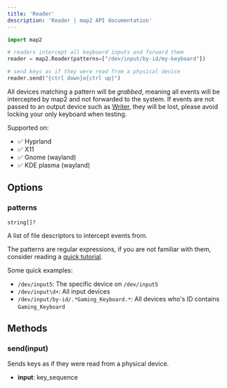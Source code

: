```yaml
---
title: 'Reader'
description: 'Reader | map2 API documentation'
---
```



```python
import map2

# readers intercept all keyboard inputs and forward them
reader = map2.Reader(patterns=["/dev/input/by-id/my-keyboard"])

# send keys as if they were read from a physical device
reader.send("{ctrl down}a{ctrl up}")
```



All devices matching a pattern will be *grabbed*, meaning all events will be intercepted by map2
and not forwarded to the system. If events are not passed to an output device such as [Writer](/map2/en/api/writer),
they will be lost, please avoid locking your only keyboard when testing.


Supported on:
- ✅ Hyprland
- ✅ X11
- ✅ Gnome (wayland)
- ✅ KDE plasma (wayland)


## Options


### patterns

```
string[]?
```

A list of file descriptors to intercept events from.

The patterns are regular expressions, if you are not familiar with them, consider reading a
[quick tutorial](https://www.regular-expressions.info/quickstart.html).

Some quick examples:

- `/dev/input5`: The specific device on `/dev/input5`
- `/dev/input\d+`: All input devices
- `/dev/input/by-id/.*Gaming_Keyboard.*`: All devices who's ID contains `Gaming_Keyboard`



## Methods

### send(input)

Sends keys as if they were read from a physical device.

- **input**: key_sequence
